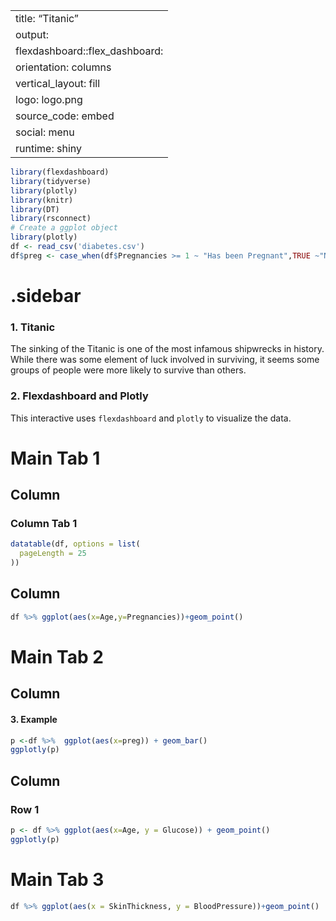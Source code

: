 
---
title: "Titanic"
output: 
  flexdashboard::flex_dashboard:
    orientation: columns
    vertical_layout: fill
    logo: logo.png
    source_code: embed
    social: menu
runtime: shiny
---

```r
library(flexdashboard)
library(tidyverse)
library(plotly)
library(knitr)
library(DT)
library(rsconnect)
# Create a ggplot object
library(plotly)
df <- read_csv('diabetes.csv')
df$preg <- case_when(df$Pregnancies >= 1 ~ "Has been Pregnant",TRUE ~"Never been pregnant")
```

{.sidebar}
=======================================================================

### 1. Titanic

The sinking of the Titanic is one of the most infamous shipwrecks in history. While there was some element of luck involved in surviving, it seems some groups of people were more likely to survive than others.

### 2. Flexdashboard and Plotly

This interactive uses `flexdashboard` and `plotly` to visualize the data. 

Main Tab 1
=======================================================================

Column {data-width=500, .tabset}
-----------------------------------------------------------------------



### Column Tab 1

```r
datatable(df, options = list(
  pageLength = 25
))
```


Column {data-width=500}
-----------------------------------------------------------------------


```r
df %>% ggplot(aes(x=Age,y=Pregnancies))+geom_point()
```



Main Tab 2
=======================================================================

Column {data-width=500}
-----------------------------------------------------------------------



#### 3. Example

```r

p <-df %>%  ggplot(aes(x=preg)) + geom_bar()
ggplotly(p)
```



Column {data-width=500}
-----------------------------------------------------------------------

### Row 1

```r
p <- df %>% ggplot(aes(x=Age, y = Glucose)) + geom_point()
ggplotly(p)
```



Main Tab 3
=======================================================================

```r
df %>% ggplot(aes(x = SkinThickness, y = BloodPressure))+geom_point()
```

